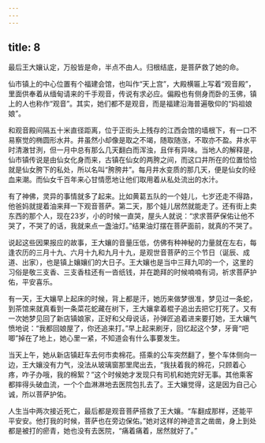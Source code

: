 ```yaml
---
---
---
```

title: 8
---





最后王大孃认定，万般皆是命，半点不由人。归根结底，是菩萨救了她的命。

仙市镇上的中心位置有个福建会馆，也叫作“天上宫”，大殿横匾上写着“观音殿”，里面供奉着从缅甸请来的千手观音，传说有求必应。偏殿也有侧身而卧的玉佛，镇上的人也称作“观音”。其实，她们都不是观音，而是福建沿海普遍敬仰的“妈祖娘娘”。

和观音殿间隔五十米直径距离，位于正街头上残存的江西会馆的墙根下，有一口不易察觉的椭圆形水井。井虽然小却像是取之不竭，随取随涨，不取亦不盈。井水平时清澈甘洌，但一月中总有那么几天翻白而浑浊，且伴有异味。当地人的解释是，仙市镇传说是由仙女化身而来，古镇在仙女的两胯之间，而这口井所在的位置恰恰就是仙女胯下的私处，所以名叫“胯胯井”。每月井水变质的那几天，便是仙女的经血来潮。而仙女千百年来心甘情愿地让他们取用着从私处流出的水汁。

有了神佛，灵异的事情就多了起来。比如黄葛五队的一个娃儿，七岁还走不得路，他爸妈就提着油来拜一下观音菩萨。第二天，那个娃儿居然就能走了。还有街上卖东西的那个人，现在23岁，小的时候一直哭，屋头人就说：“求求菩萨保佑让他不哭了，不哭了的话，我就来点一盏油灯。”结果油灯摆在菩萨面前，就真的不哭了。

说起这些因果报应的故事，王大孃的音量压低，仿佛有种神秘的力量就在左右，每逢农历的三月十九、六月十九和九月十九，是观世音菩萨的三个节日（诞辰、成道、出家），也是镇上孃孃们的大日子。王大孃也是当中三拜九叩的一个，这里的习俗是敬三支香、三支香柱还有一沓纸钱，并在跪拜的时候喃喃有词，祈求菩萨护佑，平安喜乐。

有一天，王大孃早上起床的时候，背上都是汗，她历来做梦很准，梦见过一条蛇，到茶馆来就真看到一条菜花蛇藏在树下，王大孃拿着棍子追出去把它打死了。又有一次她梦见回了新店镇娘家，正好和父母说话，孙弹匠追着进来要打她，王大孃气愤地说：“我都回娘屋了，你还追来打。”早上起来刷牙，回忆起这个梦，牙膏“吧唧”掉在了地上，她心里一紧，不知道会有什么事要发生。

当天上午，她从新店镇赶车去何市卖棉花。搭乘的公车突然翻了，整个车体侧向一边，王大孃没有力气，没法从玻璃窗那里爬出去，“我扶着我的棉花，只顾着心疼，咋子办哦，我的棉絮？”这个时候她才发现只有司机和她完好无事。其他乘客都摔得头破血流，一个个血淋淋地去医院包扎去了。王大孃觉得，这是因为自己心诚，所以菩萨护佑。

人生当中两次接近死亡，最后都是观音菩萨搭救了王大孃。“车翻成那样，还能平平安安。他打我的时候，菩萨也在旁边保佑。”她对这样的神迹言之凿凿，身上到处都是被打的瘀青，她也没有去医院，“痛着痛着，居然就好了。”